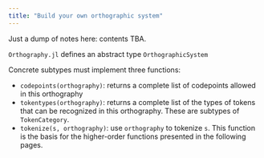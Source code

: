 ```yaml
---
title: "Build your own orthographic system"
---
```



:::{.callout-warning}
Just a dump of notes here: contents TBA.
:::



`Orthography.jl` defines an abstract type `OrthographicSystem`

Concrete subtypes must implement three functions:

- `codepoints(orthography)`: returns a complete list of codepoints allowed in this orthography
- `tokentypes(orthography)`: returns a complete list of the types of tokens that can be recognized in this orthography.  These are subtypes of `TokenCategory`.
- `tokenize(s, orthography)`: use `orthography` to tokenize `s`.  This function is the basis for the higher-order functions presented in the following pages.


